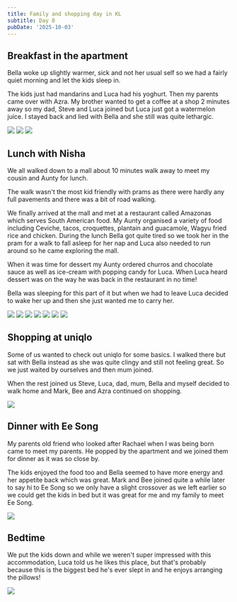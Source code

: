 ```yaml
---
title: Family and shopping day in KL
subtitle: Day 8
pubDate: '2025-10-03'
---
```



## Breakfast in the apartment

Bella woke up slightly warmer, sick and not her usual self so we had a fairly quiet morning and let the kids sleep in.

The kids just had mandarins and Luca had his yoghurt. Then my parents came over with Azra. My brother wanted to get a coffee at a shop 2 minutes away so my dad, Steve and Luca joined but Luca just got a watermelon juice. I stayed back and lied with Bella and she still was quite lethargic.

<Grid>
  <Img src="2025-malaysia/jo1jyeqglkhdsxyvpspg.jpg" />

  <Img src="2025-malaysia/fcvbquyhjtjxzkkiqt8t.jpg" />

  <Img src="2025-malaysia/b80b54yxifwi5fmrl21f.jpg" />
</Grid>

## Lunch with Nisha

We all walked down to a mall about 10 minutes walk away to meet my cousin and Aunty for lunch.

The walk wasn't the most kid friendly with prams as there were hardly any full pavements and there was a bit of road walking.

We finally arrived at the mall and met at a restaurant called Amazonas which serves South American food. My Aunty organised a variety of food including Ceviche, tacos, croquettes, plantain and guacamole, Wagyu fried rice and chicken. During the lunch Bella got quite tired so we took her in the pram for a walk to fall asleep for her nap and Luca also needed to run around so he came exploring the mall.

When it was time for dessert my Aunty ordered churros and chocolate sauce as well as ice-cream with popping candy for Luca. When Luca heard dessert was on the way he was back in the restaurant in no time!

Bella was sleeping for this part of it but when we had to leave Luca decided to wake her up and then she just wanted me to carry her.

<Grid>
  <Img src="2025-malaysia/b39heltgkqr20rnxp3zy.jpg" />

  <Img src="2025-malaysia/mvec4w58fxvfbe4hfcsr.jpg" />

  <Img src="2025-malaysia/t2heegh04628ocg8dvbl.jpg" />

  <Img src="2025-malaysia/jefisma5rsckmrdvpti1.jpg" />

  <Img src="2025-malaysia/y9cyglxzjsohj9vlql20.jpg" />

  <Img src="2025-malaysia/agp4a6a4utmwgabezphb.jpg" />

  <Img src="2025-malaysia/fyneqaznnkx5p4goq4ss.jpg" />
</Grid>

## Shopping at uniqlo

Some of us wanted to check out uniqlo for some basics. I walked there but sat with Bella instead as she was quite clingy and still not feeling great. So we just waited by ourselves and then mum joined.

When the rest joined us Steve, Luca, dad, mum, Bella and myself decided to walk home and Mark, Bee and Azra continued on shopping.

<Img src="2025-malaysia/zfgqquxogqdfyphi0mig.jpg" />

## Dinner with Ee Song

My parents old friend who looked after Rachael when I was being born came to meet my parents. He popped by the apartment and we joined them for dinner as it was so close by.

The kids enjoyed the food too and Bella seemed to have more energy and her appetite back which was great. Mark and Bee joined quite a while later to say hi to Ee Song so we only have a slight crossover as we left earlier so we could get the kids in bed but it was great for me and my family to meet Ee Song.

<Img originalAspectRatio src="2025-malaysia/m2oazgrnodyaeabaudqb.jpg" />

## Bedtime

We put the kids down and while we weren't super impressed with this accommodation, Luca told us he likes this place, but that's probably because this is the biggest bed he's ever slept in and he enjoys arranging the pillows!

<Img originalAspectRatio src="2025-malaysia/imqtmbegsrohwhdojic2.jpg" />

